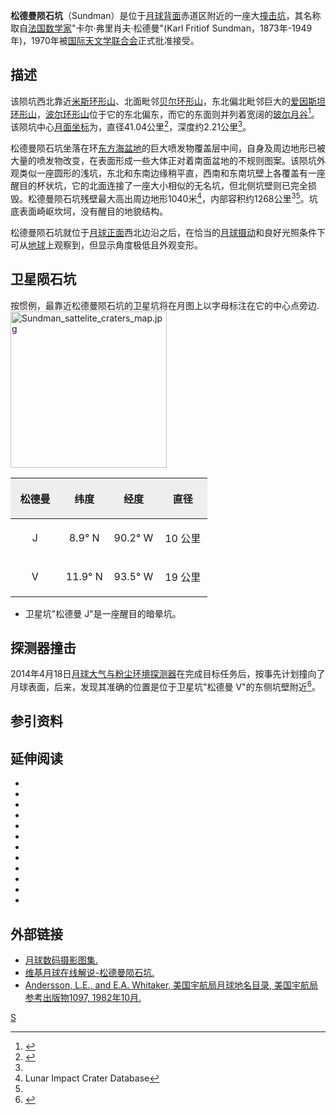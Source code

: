{{lunar crater data|
 image=Sundman-lo-iv 188 h2.jpg|240px|
 caption=[[月球轨道器4号|月球轨道器4号]]拍摄的图像|
 latitude=10.76|
 N_or_S=N|
 longitude=91.69|
 E_or_W=W|
 diameter=41.04公里|
 depth=2.21公里|
 colong=92|
 eponym=卡尔·弗·松德曼}}
'''松德曼陨石坑'''（Sundman）是位于[[月球背面|月球背面]]赤道区附近的一座大[[撞击坑|撞击坑]]，其名称取自[[法国|法国]][[数学家|数学家]]"卡尔·弗里肖夫·松德曼"(Karl Fritiof Sundman，1873年-1949年)，1970年被[[国际天文学联合会|国际天文学联合会]]正式批准接受。

==描述==  
该陨坑西北靠近[[米斯环形山|米斯环形山]]、北面毗邻[[贝尔环形山|贝尔环形山]]，东北偏北毗邻巨大的[[爱因斯坦环形山|爱因斯坦环形山]]，[[波尔陨石坑|波尔环形山]]位于它的东北偏东，而它的东面则并列着宽阔的[[玻尔月谷|玻尔月谷]]<ref>{{Cite web |url=http://planetarynames.wr.usgs.gov/images/Lunar/lac_72_lo.pdf |title=Crater Sundman on the map LAC-72. |access-date=2017-03-30 |archive-date=2020-11-27 |archive-url=https://web.archive.org/web/20201127014405/http://planetarynames.wr.usgs.gov/images/Lunar/lac_72_lo.pdf |dead-url=no }}</ref>。该陨坑中心[[月面坐标|月面坐标]]为{{Coord|10.76|N|91.69|W|globe:Moon|nogoogle=1|noosm=1}}，直径41.04公里<ref name="IAU">{{Cite web |url=http://planetarynames.wr.usgs.gov/Feature/5762 |title=Directory of the International Astronomical Union |access-date=2017-03-30 |archive-date=2017-08-22 |archive-url=https://web.archive.org/web/20170822014931/https://planetarynames.wr.usgs.gov/Feature/5762 |dead-url=no }}</ref>，深度约2.21公里<ref name="LICD"/>。

松德曼陨石坑坐落在环[[东方海|东方海盆地]]的巨大喷发物覆盖层中间，自身及周边地形已被大量的喷发物改变，在表面形成一些大体正对着南面盆地的不规则图案。该陨坑外观类似一座圆形的浅坑，东北和东南边缘稍平直，西南和东南坑壁上各覆盖有一座醒目的杯状坑，它的北面连接了一座大小相似的无名坑，但北侧坑壁则已完全损毁。松德曼陨石坑残壁最大高出周边地形1040米<ref name=LICD>Lunar Impact Crater Database</ref>，内部容积约1268公里<sup>3</sup><ref name="LICD"/>。坑底表面崎岖坎坷，没有醒目的地貌结构。

松德曼陨石坑就位于[[月球正面|月球正面]]西北边沿之后，在恰当的[[天平动|月球摄动]]和良好光照条件下可从[[地球|地球]]上观察到，但显示角度极低且外观变形。

==卫星陨石坑==
按惯例，最靠近松德曼陨石坑的卫星坑将在月图上以字母标注在它的中心点旁边.
[[Image:Sundman_sattelite_craters_map.jpg|250px]]

{| class="wikitable"
!width="25%" style="background:#eeeeee;" |松德曼 
!width="25%" style="background:#eeeeee;" |纬度
!width="25%" style="background:#eeeeee;" |经度
!width="25%" style="background:#eeeeee;" |直径
|-
|align="center"|J
|align="center"|8.9° N
|align="center"|90.2° W
|align="center"|10 公里
|-
|align="center"|V
|align="center"|11.9° N
|align="center"|93.5° W
|align="center"|19 公里
|}
{{Clear}}
* 卫星坑"松德曼 J"是一座醒目的暗晕坑。

==探测器撞击==
2014年4月18日[[月球大气与粉尘环境探测器|月球大气与粉尘环境探测器]]在完成目标任务后，按事先计划撞向了月球表面，后来，发现其准确的位置是位于卫星坑"松德曼 V"的东侧坑壁附近<ref name="NASA-20141028-NNJ">{{cite web |last=Neal-Jones |first=Nancy |title=美国宇航局月球勘测轨道飞行器拍摄到的月球大气与粉尘环境探测器的撞击坑图像 |url=http://www.nasa.gov/content/goddard/nasa-s-lro-spacecraft-captures-images-of-ladee-s-impact-crater |date=October 28, 2014 |work=[[NASA|NASA]] |accessdate=October 28, 2014 |archive-date=2017-03-21 |archive-url=https://web.archive.org/web/20170321004304/https://www.nasa.gov/content/goddard/nasa-s-lro-spacecraft-captures-images-of-ladee-s-impact-crater/ |dead-url=no }}</ref>。
{{multiple image|align=center |title=月球大气与粉尘环境探测器的撞击坑<ref name="NASA-20141028-NNJ" />|footer=<center>卫星坑"松德曼 V"(东侧坑壁); 2014年4月18日</center> |total_width=600 |width1=673 |height1=378 |image1=LADEE-BeforeImpact-LRO-20141028.jpg |caption1=撞击之前|width2=673 |height2=378 |image2=LADEE-AfterImpact-LRO-20141028.jpg |caption2=撞击之后|width3=1000 |height3=1000 |image3=LADEE-Impact-Ratio-LRO-20141028.png |caption3=图像叠加}}

==参引资料==
{{reflist}}

==延伸阅读==
{{Refbegin|30em}}
* {{cite book
  | last1 = Andersson
  | first1 = L. E.
  | last2 = Whitaker
  | first2 = E. A.
  | authorlink2 = Ewen Whitaker
  | date = 1982
  | title = [[NASA|NASA]] Catalogue of Lunar Nomenclature
  | publisher = NASA RP-1097
  | ref = harv
  }}
* {{cite web
  | last = Blue
  | first = Jennifer
  | date = July 25, 2007
  | title = Gazetteer of Planetary Nomenclature
  | publisher = [[United_States_Geological_Survey|USGS]]
  | url = http://planetarynames.wr.usgs.gov/
  | accessdate = August 5, 2007
  | ref = harv
  | archive-date = 2020-05-30
  | archive-url = https://web.archive.org/web/20200530083649/https://planetarynames.wr.usgs.gov/
  | dead-url = no
  }}
* {{cite book
  | last1 = Bussey
  | first1 = B.
  | authorlink1 = Ben Bussey
  | last2 = Spudis
  | first2 = P.
  | authorlink2 = Paul Spudis
  | date = 2004
  | title = The Clementine Atlas of the Moon
  | publisher = Cambridge University Press
  | location = New York
  | isbn = 978-0-521-81528-4
  | ref = harv
  }}
* {{cite book
  | last1 = Cocks
  | first1 = Elijah E.
  | last2 = Cocks
  | first2 = Josiah C.
  | date = 1995
  | title = Who's Who on the Moon: A Biographical Dictionary of Lunar Nomenclature
  | url = https://archive.org/details/isbn_9780936389271
  | publisher = Tudor Publishers
  | isbn = 978-0-936389-27-1
  | ref = harv
  }}
* {{cite web
  | last = McDowell
  | first = Jonathan
  | date = July 15, 2007
  | url = http://host.planet4589.org/astro/lunar/
  | title = Lunar Nomenclature
  | publisher = Jonathan's Space Report
  | accessdate = October 24, 2007
  | ref = harv
  | archive-date = 2019-06-21
  | archive-url = https://web.archive.org/web/20190621012337/http://host.planet4589.org/astro/lunar/
  | dead-url = no
  }}
* {{cite journal| last1 = Menzel| first1 = D. H.| last2 = Minnaert| first2 = M.| last3 = Levin| first3 = B.| last4 = Dollfus| first4 = A.| last5 = Bell| first5 = B.| title = Report on Lunar Nomenclature by the Working Group of Commission 17 of the IAU| doi = 10.1007/BF00171763| journal = Space Science Reviews| volume = 12| issue = 2| pages = 136–186| date = 1971| bibcode = 1971SSRv...12..136M| ref = harv}}
* {{cite book
  | first = Patrick
  | last = Moore
  | authorlink = Patrick Moore
  | date = 2001
  | title = On the Moon
  | url = https://archive.org/details/patrickmooreonmo00patr
  | publisher = Sterling Publishing Co.
  | isbn = 978-0-304-35469-6
  | ref = harv
  }}
* {{cite book
  | first = Fred W.
  | last = Price
  | date = 1988
  | title = The Moon Observer's Handbook
  | publisher = Cambridge University Press
  | isbn = 978-0-521-33500-3
  | ref = harv
  }}
* {{cite book
  | last = Rükl
  | first = Antonín
  | authorlink = Antonín Rükl
  | date = 1990
  | title = Atlas of the Moon
  | publisher = Kalmbach Books
  | isbn = 978-0-913135-17-4
  | ref = harv
  }}
* {{cite book
  | last = Webb
  | first = Rev. T. W.
  | authorlink = Thomas William Webb
  | date = 1962
  | title = Celestial Objects for Common Telescopes
  | url = https://archive.org/details/celestialobjects00webb
  | edition = 6th revised
  | publisher = Dover
  | isbn = 978-0-486-20917-3
  | ref = harv
  }}
* {{cite book
  | first = Ewen A.
  | last = Whitaker
  | authorlink = Ewen Whitaker
  | date = 1999
  | title = Mapping and Naming the Moon
  | publisher = Cambridge University Press
  | isbn = 978-0-521-62248-6
  | ref = harv
  }}
* {{cite book
  | first = Peter T.
  | last = Wlasuk
  | date = 2000
  | title = Observing the Moon
  | publisher = Springer
  | isbn = 978-1-85233-193-1
  | ref = harv
 }}
{{refend}}

==外部链接==
*[http://www.lpi.usra.edu/resources/lunar_orbiter/bin/srch_nam.shtml?Sundman%7C0 月球数码摄影图集.] {{Wayback|url=http://www.lpi.usra.edu/resources/lunar_orbiter/bin/srch_nam.shtml?Sundman%7C0 |date=20201127012756 }}
*[http://the-moon.wikispaces.com/Sundman 维基月球在线解说-松德曼陨石坑.] {{Wayback|url=http://the-moon.wikispaces.com/Sundman |date=20180531115437 }}
*[http://planet4589.org/astro/lunar/RP-1097.pdf Andersson, L.E., and E.A. Whitaker, 美国宇航局月球地名目录, 美国宇航局参考出版物1097, 1982年10月.] {{Wayback|url=http://planet4589.org/astro/lunar/RP-1097.pdf |date=20141006125838 }}

[[Category:月球环形山|S]]
{{月球環形山 (R-S)}}